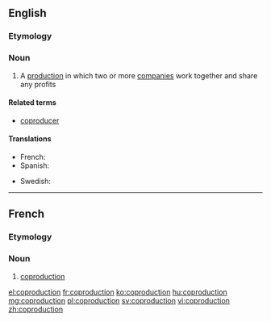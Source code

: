 ==English==

===Etymology===
{{prefix|co|production|lang=en}}

===Noun===
{{wikipedia}}
{{en-noun}}

# A [[production]] in which two or more [[company|companies]] work together and share any profits

====Related terms====
* [[coproducer]]

====Translations====
{{trans-top|coproduction}}
* French: {{t+|fr|coproduction|f}}
* Spanish: {{t+|es|coproducción|f}}
{{trans-mid}}
* Swedish: {{t|sv|samprodukion|c}}
{{trans-bottom}}

----

==French==

===Etymology===
{{prefix|co|production|lang=fr}}

===Noun===
{{fr-noun|f}}

# [[#English|coproduction]]

[[el:coproduction]]
[[fr:coproduction]]
[[ko:coproduction]]
[[hu:coproduction]]
[[mg:coproduction]]
[[pl:coproduction]]
[[sv:coproduction]]
[[vi:coproduction]]
[[zh:coproduction]]